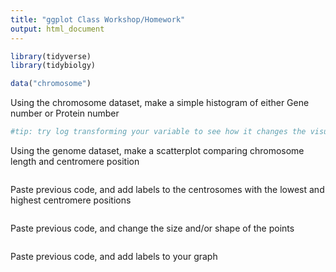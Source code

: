 ```yaml
---
title: "ggplot Class Workshop/Homework"
output: html_document
---
```


```r
library(tidyverse)
library(tidybiolgy)
```

```r
data("chromosome")
```


Using the chromosome dataset, make a simple histogram of either Gene number or Protein number
```r
#tip: try log transforming your variable to see how it changes the visualization of the data


```


Using the genome dataset, make a scatterplot comparing chromosome length and centromere position
```r

```

Paste previous code, and add labels to the centrosomes with the lowest and highest centromere positions
```r

```

Paste previous code, and change the size and/or shape of the points
```r

```

Paste previous code, and add labels to your graph
```r

```



